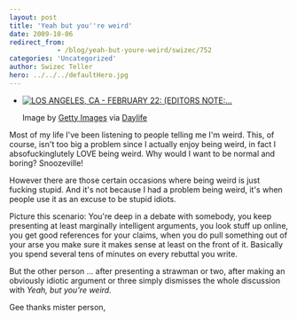```yaml
---
layout: post
title: 'Yeah but you''re weird'
date: 2009-10-06
redirect_from: 
            - /blog/yeah-but-youre-weird/swizec/752
categories: 'Uncategorized'
author: Swizec Teller
hero: ../../../defaultHero.jpg
---
```

- [![LOS ANGELES, CA - FEBRUARY 22: (EDITORS NOTE:...](http://cache.daylife.com/imageserve/0ebe0Vyf3p3oA/150x119.jpg "LOS ANGELES, CA - FEBRUARY 22:  (EDITORS NOTE:...")](http://www.daylife.com/image/0ebe0Vyf3p3oA?utm_source=zemanta&utm_medium=p&utm_content=0ebe0Vyf3p3oA&utm_campaign=z1)

  Image by [Getty Images](http://www.daylife.com/source/Getty_Images) via [Daylife](http://www.daylife.com)

Most of my life I've been listening to people telling me I'm weird. This, of course, isn't too big a problem since I actually enjoy being weird, in fact I absofuckinglutely LOVE being weird. Why would I want to be normal and boring? Snoozeville!



However there are those certain occasions where being weird is just fucking stupid. And it's not because I had a problem being weird, it's when people use it as an excuse to be stupid idiots.



Picture this scenario: You're deep in a debate with somebody, you keep presenting at least marginally intelligent arguments, you look stuff up online, you get good references for your claims, when you do pull something out of your arse you make sure it makes sense at least on the front of it. Basically you spend several tens of minutes on every rebuttal you write.



But the other person ... after presenting a strawman or two, after making an obviously idiotic argument or three simply dismisses the whole discussion with _Yeah, but you're weird._



Gee thanks mister person,